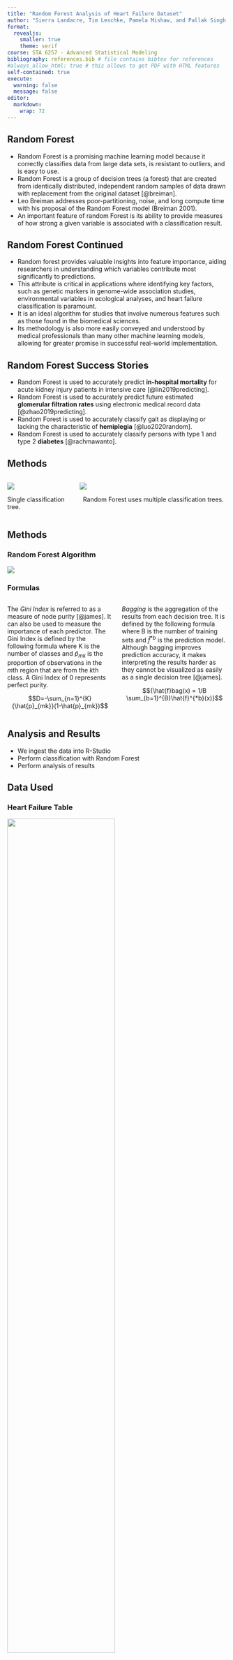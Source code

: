 ```yaml
---
title: "Random Forest Analysis of Heart Failure Dataset"
author: "Sierra Landacre, Tim Leschke, Pamela Mishaw, and Pallak Singh "
format: 
  revealjs:
    smaller: true
    theme: serif
course: STA 6257 - Advanced Statistical Modeling
bibliography: references.bib # file contains bibtex for references
#always_allow_html: true # this allows to get PDF with HTML features
self-contained: true
execute: 
  warning: false
  message: false
editor: 
  markdown: 
    wrap: 72
---
```


## Random Forest

- Random Forest is a promising machine learning model because it correctly classifies data from large data sets, is resistant to outliers, and is easy to use.
- Random Forest is a group of decision trees (a forest) that are created from identically distributed, independent random samples of data drawn with replacement from the original dataset [@breiman].
- Leo Breiman addresses poor-partitioning, noise, and long compute time with his proposal of the Random Forest model (Breiman 2001).
- An important feature of random Forest is its ability to provide measures of how strong a given variable is associated with a classification result.

## Random Forest Continued 
- Random forest provides valuable insights into feature importance, aiding researchers in understanding which variables contribute most significantly to predictions.
- This attribute is critical in applications where identifying key factors, such as genetic markers in genome-wide association studies, environmental variables in ecological analyses, and heart failure classification is paramount.
- It is an ideal algorithm for studies that involve numerous features such as those found in the biomedical sciences. 
- Its methodology is also more easily conveyed and understood by medical professionals than many other machine learning models, allowing for greater promise in successful real-world implementation.

## Random Forest Success Stories
- Random Forest is used to accurately predict <b>in-hospital mortality</b> for acute kidney injury patients in intensive care [@lin2019predicting].
- Random Forest is used to accurately predict future estimated <b>glomerular filtration rates</b> using electronic medical record data [@zhao2019predicting].
- Random Forest is used to accurately classify gait as displaying or lacking the characteristic of <b>hemiplegia</b> [@luo2020random].
- Random Forest is used to accurately classify persons with type 1 and type 2 <b>diabetes</b> [@rachmawanto].

## Methods

::: columns
::: {.column width="30%"}
![](SingleTree.png){fig-align="left"}

Single classification tree.
:::

::: {.column width="70%"}
![](images/rf%20fig%201-01.png){fig-align="right"}

 <center>Random Forest uses multiple classification trees.</center>
:::
:::

## Methods

::: panel-tabset
### Random Forest Algorithm

![](Algorithm.png){fig-align="center"}

### Formulas

::: columns
::: {.column width="50%"}
The <em>Gini Index</em> is referred to as a measure of node purity
[@james]. It can also be used to measure the importance of each
predictor. The Gini Index is defined by the following formula where K is
the number of classes and ${\hat{p}_{mk}}$ is the proportion of
observations in the <em>m</em>th region that are from the <em>k</em>th
class. A Gini Index of 0 represents perfect purity.

$$D=-\sum_{n=1}^{K} {\hat{p}_{mk}}(1-\hat{p}_{mk})$$
:::

::: {.column width="50%"}
<em>Bagging</em> is the aggregation of the results from each decision
tree. It is defined by the following formula where B is the number of
training sets and $\hat{f}^{*b}$ is the prediction model. Although
bagging improves prediction accuracy, it makes interpreting the results
harder as they cannot be visualized as easily as a single decision tree
[@james].

$${\hat{f}bag(x) = 1/B \sum_{b=1}^{B}\hat{f}^{*b}(x)}$$
:::
:::
:::

## Analysis and Results

-   We ingest the data into R-Studio
-   Perform classification with Random Forest
-   Perform analysis of results

<!--
## Software and Hardware Configuration

-   RStudio Pro 2023.12.0, Build 369.pro3
-   Various R libraries
-   RStudio Server running on RHEL9 based virtual machine within a
    VMware VSphere HA cluster. The VM has 50 vCPU's and 196 GB ram
    assigned
-   Hardware includes Dell PowerEdge R750 servers with Dual Xeon Gold
    6338N (32 core) CPUs, 512 GB RAM, and sfp28 25 gbit networking for
    all communications
-   Cluster storage is from an NVMe based Dell SAN.
-->

## Data Used

::: panel-tabset
### Heart Failure Table

![](images/HF%20Table.png){fig-align="center" width="70%"}

### Dataset Information

-   The dataset comes from the Faisalabad Institute of Cardiology and
    the Allied Hospital in Faisalabad Pakistan.
-   There are 299 patient records with 13 features per record.
-   Random Forest model used for predicting heart failure events for
    patients.

![](FaisalabadLogo.png){fig-align="center"}  

:::

## Model Evaluation Metrics

- <b>Out of Bag error rate/accuracy</b> - OOB data is data left unused by a decision tree.
- <b>Confusion Matrix</b> - shows True Positive, False Positive, False Negative and True Negative values to support performance evaluation
- <b>Precision</b> - also known as <em>sensitivity</em> and it represents how many observations labeled positive are actually positive.
- <b>Recall</b> - quantifies how many positive observations are actually predicted as positive.
- <b>F1</b> - harmonic mean of the precision and recall; assesses predictive performance.
- <b>Balanced accuracy</b> - average accuracy of both true-positive and true-negative classes.
- <b>AUC-ROC</b> - area under a curve created by the true positive rate vs. false positive rate.

## Examining the Dataset  

![](DeathEventBarChart.png)    


## Variable Correlation Heatmap  

![](VariableCorrelationHeatmap.png){fig-align="center"}
## Variable Importance Plot

![](VariableImportancePlot.png){fig-align="center"}

## FourFold Plot (Confusion Matrix)

![](FourFoldPlot.png){fig-align="center"}

## Confusion Matrix Heatmap

![](ConfusionMatrixHeatmap.png){fig-align="center"}



## ROC - Default Values

![](DefaultROC.png){fig-align="center"}

## trainControl() - Random Selection

![](TrainControl_RandomSelection.png){fig-align="center"}

## trainControl() - Grid Search

![](TrainControl_GridSearch.png){fig-align="center"}

## Variable Importance Plots

::: columns

::: {.column width="50%"}
Default
![](VariableImportancePlot.png){fig-align="center" width="100%"}

:::

::: {.column width="50%"}
Tuned
![](VariableImportancePlot_tuned.png){fig-align="center" width="100%"}
:::

:::

## FourFold Plot - Default vs. Tuned

::: columns
::: {.column width="50%"}

![](FourFoldPlot.png){fig-align="center" width="100%"}
:::

::: {.column width="50%"}
![](FourFoldPlot_tuned.png){fig-align="center" width="100%"}

:::

:::

## Kappa Plot

![](KappaPlot.png){fig-align="center"}

## Tuned vs. Default ROC

![](TunedROC.png){fig-align="center"}

## Model Results

![](ModelResults.png)

-   The testing accuracies of both models are slightly lower than their
    respective training accuracies which indicates overfitting of the
    training dataset.
-   The performance of Model 2 is better than model 1. This is based off
    of the model’s training and testing accuracies; precision; F1; and
    balanced accuracy as they are all higher than those of the default
    model.

## Conclusion
- The Random Forest model is applied to a heart failure dataset of patients from Faisalabad Pakistan. 
- The Random Forest model provides strong classification results with its default settings. 
- Random Forest makes its decisions in a <em>black box</em>, which means we do not fully understand how is classifies data or which variables are used. 
- We do know from a review of the variable importance plot that <em>time before follow-up visit</em>, <em>serum creatinine levels</em>, and <em>ejection fraction amount</em> are all likely influential in the classification process.

## References
